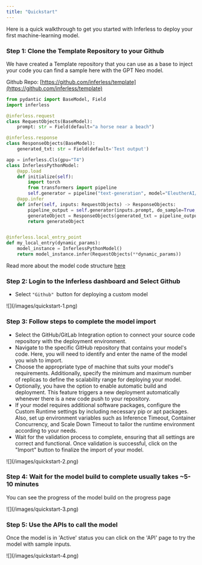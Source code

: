 ```yaml
---
title: "Quickstart"
---
```


Here is a quick walkthrough to get you started with Inferless to deploy your first machine-learning model. 


### Step 1: Clone the Template Repository to your Github 

We have created a Template repository that you can use as a base to inject your code you can find a sample here with the GPT Neo model. 

Github Repo: [https://github.com/inferless/template](https://github.com/inferless/template)

```python
from pydantic import BaseModel, Field
import inferless

@inferless.request
class RequestObjects(BaseModel):
    prompt: str = Field(default="a horse near a beach")

@inferless.response
class ResponseObjects(BaseModel):
    generated_txt: str = Field(default='Test output')

app = inferless.Cls(gpu="T4")
class InferlessPythonModel:
    @app.load
    def initialize(self):
        import torch
        from transformers import pipeline
        self.generator = pipeline("text-generation", model="EleutherAI/gpt-neo-125M",device=0)
    @app.infer
    def infer(self, inputs: RequestObjects) -> ResponseObjects:
        pipeline_output = self.generator(inputs.prompt, do_sample=True, min_length=128)
        generateObject = ResponseObjects(generated_txt = pipeline_output[0]["generated_text"])
        return generateObject


@inferless.local_entry_point
def my_local_entry(dynamic_params):
    model_instance = InferlessPythonModel()
    return model_instance.infer(RequestObjects(**dynamic_params))
```

Read more about the model code structure [here](/model-import/input-output-schema)

### Step 2: Login to the Inferless dashboard and Select Github 

* Select `"Github" `button for deploying a custom model 

<Frame caption = "Click on Add Custom Model">![](/images/quickstart-1.png)</Frame>

### Step 3: Follow steps to complete the model import

- Select the GitHub/GitLab Integration option to connect your source code repository with the deployment environment.
- Navigate to the specific GitHub repository that contains your model's code. Here, you will need to identify and enter the name of the model you wish to import.
- Choose the appropriate type of machine that suits your model's requirements. Additionally, specify the minimum and maximum number of replicas to define the scalability range for deploying your model.
- Optionally, you have the option to enable automatic build and deployment. This feature triggers a new deployment automatically whenever there is a new code push to your repository.
- If your model requires additional software packages, configure the Custom Runtime settings by including necessary pip or apt packages. Also, set up environment variables such as  Inference Timeout, Container Concurrency, and Scale Down Timeout to tailor the runtime environment according to your needs.
- Wait for the validation process to complete, ensuring that all settings are correct and functional. Once validation is successful, click on the "Import" button to finalize the import of your model.

<Frame caption = "Model Details">![](/images/quickstart-2.png)</Frame>

### Step 4: Wait for the model build to complete usually takes ~5-10 minutes 

You can see the progress of the model build on the progress page

<Frame caption = "Progress Page">![](/images/quickstart-3.png)</Frame>

### Step 5: Use the APIs to call the model 

Once the model is in 'Active' status you can click on the 'API' page to try the model with sample inputs.

<Frame caption = "Model Details">![](/images/quickstart-4.png)</Frame>














